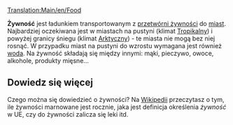 [[Translation:Main/en/Food]]
{{pl/Ładunek|name=Żywność
|image=Foodprocplant.png
|produced=[[Main/pl/Przetwórnia żywności|Przetwórnia żywności]]
|accepted=[[Main/pl/Domy|Domy]]
}}

'''Żywność''' jest ładunkiem transportowanym z [[Main/pl/Przetwórnia żywności|przetwórni żywności]] do [[Main/pl/Domy|miast]]. Najbardziej oczekiwana jest w miastach na pustyni (klimat [[Main/en/Klimat/Pl#Tropikalny|Tropikalny]]) i powyżej granicy śniegu (klimat [[Main/en/Klimat/Pl#Arktyczny|Arktyczny]]) - te miasta nie mogą bez niej rosnąć. W przypadku miast na pustyni do wzrostu wymagana jest również [[Main/pl/Woda|woda]]. Na żywność składają się między innymi: mąki, pieczywo, owoce, alkohole, produkty mięsne...

==Dowiedz się więcej==
Czego można się dowiedzieć o żywności? Na [https://pl.wikipedia.org/wiki/%C5%BBywno%C5%9B%C4%87 Wikipedii] przeczytasz o tym, ile żywności marnowane jest rocznie, jaka jest definicja określenia ''żywność'' w UE, czy do żywności zalicza się leki itd.

{{pl/Navbox Ładunek}}